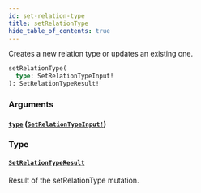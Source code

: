 ```yaml
---
id: set-relation-type
title: setRelationType
hide_table_of_contents: true
---
```



Creates a new relation type or updates an existing one.

```graphql
setRelationType(
  type: SetRelationTypeInput!
): SetRelationTypeResult!
```


### Arguments

#### [`type`](#) ([`SetRelationTypeInput!`](/docs/directory-api-reference/schema/relations/inputs/set-relation-type-input))




### Type

#### [`SetRelationTypeResult`](/docs/directory-api-reference/schema/relations/objects/set-relation-type-result)

Result of the setRelationType mutation.




